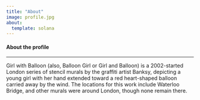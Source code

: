 ```yaml
---
title: "About"
image: profile.jpg
about:
  template: solana
---
```


#### About the profile

------------------------------------------------------------------------

Girl with Balloon (also, Balloon Girl or Girl and Balloon) is a 2002-started London series of stencil murals by the graffiti artist Banksy, depicting a young girl with her hand extended toward a red heart-shaped balloon carried away by the wind. The locations for this work include Waterloo Bridge, and other murals were around London, though none remain there. 
